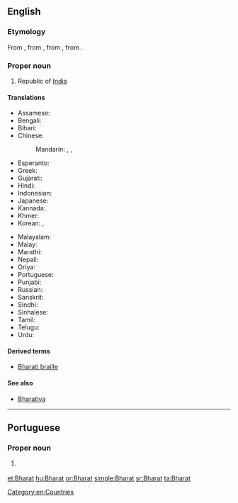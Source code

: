 ==English==

===Etymology===
From {{etyl|hi|en}}, from {{etyl|sa|en}} {{term|sc=Deva|भारतम्|tr=bhāratam||the land of emperor Bharata|lang=sa}} , from {{etyl|sa|en}} {{term|sc=Deva|भारत|tr=bhārata||descended from emperor [[Bharata]]|lang=sa}}, from {{term|sc=Deva|भरत|tr=bharatá||to be maintained|lang=sa}}.

===Proper noun===
{{en-proper noun}}

# Republic of [[India]]

====Translations====
{{trans-top|an alternative name of India}}
* Assamese: {{t|as|ভাৰত|tr=bhārat|sc=Beng}}
* Bengali: {{t|bn|ভারত|tr=bharôt|sc=Beng}}
* Bihari: {{t|bh|भारत|tr=bhārat|sc=Deva}}
* Chinese:
*: Mandarin: {{qualifier|rare}} {{t|cmn|婆羅多|sc=Hani}}, {{t|cmn|婆罗多|tr=Póluóduō|sc=Hani}}, {{t|cmn|巴拉特|tr=Bālātè|sc=Hani}}
* Esperanto: {{t|eo|Barato}}
* Greek: {{t|el|Μπαράτ|sc=Grek}}
* Gujarati: {{t+|gu|ભારત|tr=bhārat|sc=Gujr}}
* Hindi: {{t+|hi|भारत|m|tr=bhārat}}
* Indonesian: {{t|id|Barat}}
* Japanese: {{t|ja|バーラタ|tr=Bārata}} {{qualifier|rare}}
* Kannada: {{t+|kn|ಭಾರತ|tr=bhārat|sc=Knda}}
* Khmer: {{t|km|ភារតៈ|tr=pʰierata’|sc=Khmr}}
* Korean: {{t|ko|바라트|tr=Barateu|sc=Kore}} {{qualifier|rare}}, {{t|ko|바랏|sc=Kore}}
{{trans-mid}}
* Malayalam: {{t+|ml|ഭാരതം|tr=bhāratam|sc=Mlym}}
* Malay: {{t|ms|Barat}}
* Marathi: {{t|mr|भारत|tr=bhārat|sc=Deva}}
* Nepali: {{t+|ne|भारत|tr=bhārat|sc=Deva}}
* Oriya: {{t+|or|ଭାରତ|tr=bhārat|sc=Orya}}
* Portuguese: {{t|pt|Bharat|m}}
* Punjabi: {{t|pa|ਭਾਰਤ|tr=bhārat|sc=Guru}}
* Russian: {{t|ru|Бхарат|m|tr=Bxárat|sc=Cyrl}} {{qualifier|rare}}
* Sanskrit: {{t|sa|भारतम्|tr=bhāratam|sc=Deva}}
* Sindhi: {{t|sd|ڀارت|tr=bharatu|sc=sd-Arab}}
* Sinhalese: {{t|si|භාරත්|tr=bhārat|sc=Sinh}}
* Tamil: {{t|ta|பாரத்|tr=pārat|sc=Taml}}
* Telugu: {{t+|te|భారత|tr=bhārat|sc=Telu}}
* Urdu: {{t+|ur|بھارت|m|tr=bhārat}}
{{trans-bottom}}

{{trans-see|India}}

====Derived terms====
* [[Bharati braille]]

====See also====
*[[Bharatiya]]

[[Category:en:Countries]]

----

==Portuguese==

===Proper noun===
{{pt-proper noun|m}}

# {{l/en|Bharat}} {{gloss|an alternative name of India}}

[[et:Bharat]]
[[hu:Bharat]]
[[or:Bharat]]
[[simple:Bharat]]
[[sr:Bharat]]
[[ta:Bharat]]